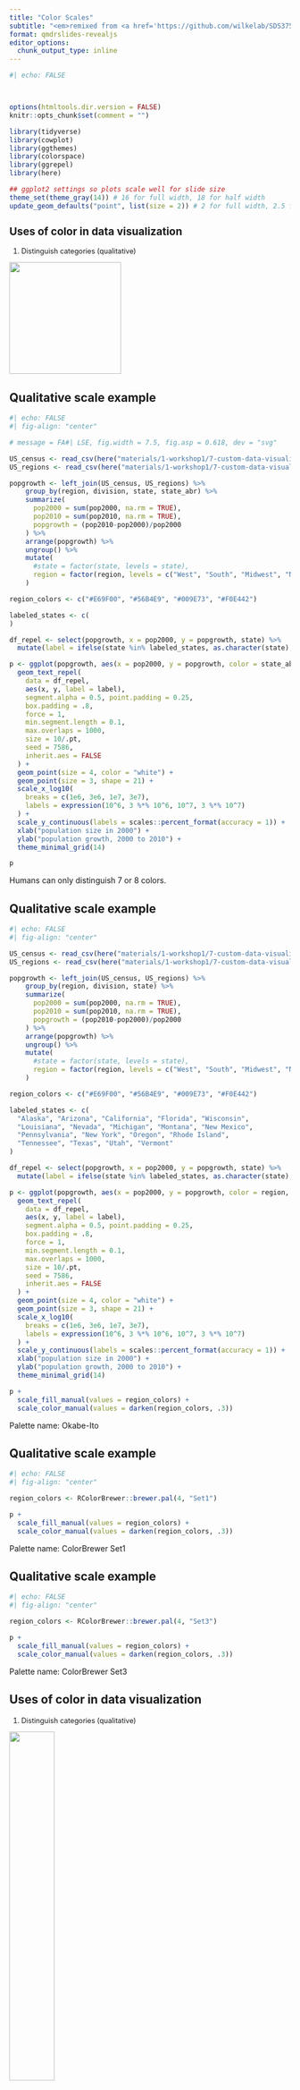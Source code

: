 ```yaml
---
title: "Color Scales"
subtitle: "<em>remixed from <a href='https://github.com/wilkelab/SDS375'>Claus O. Wilke's SDS375 course</a></em>"
format: qmdrslides-revealjs
editor_options: 
  chunk_output_type: inline
---
```


```r
#| echo: FALSE



options(htmltools.dir.version = FALSE)
knitr::opts_chunk$set(comment = "")

library(tidyverse)
library(cowplot)
library(ggthemes)
library(colorspace)
library(ggrepel)
library(here)

## ggplot2 settings so plots scale well for slide size 
theme_set(theme_gray(14)) # 16 for full width, 18 for half width 
update_geom_defaults("point", list(size = 2)) # 2 for full width, 2.5 for half width
```
::: {style="font-size: 90%;"}
## Uses of color in data visualization


1. Distinguish categories (qualitative)

![](slides_files/color-scales_files/qualitative.png){width="200"}

:::

## Qualitative scale example


```r
#| echo: FALSE
#| fig-align: "center"

# message = FA#| LSE, fig.width = 7.5, fig.asp = 0.618, dev = "svg"

US_census <- read_csv(here("materials/1-workshop1/7-custom-data-visualizations/slides_files/datasets", "US_census.csv"))
US_regions <- read_csv(here("materials/1-workshop1/7-custom-data-visualizations/slides_files/datasets", "US_regions.csv"))

popgrowth <- left_join(US_census, US_regions) %>%
    group_by(region, division, state, state_abr) %>%
    summarize(
      pop2000 = sum(pop2000, na.rm = TRUE),
      pop2010 = sum(pop2010, na.rm = TRUE),
      popgrowth = (pop2010-pop2000)/pop2000
    ) %>%
    arrange(popgrowth) %>%
    ungroup() %>%
    mutate(
      #state = factor(state, levels = state),
      region = factor(region, levels = c("West", "South", "Midwest", "Northeast"))
    )

region_colors <- c("#E69F00", "#56B4E9", "#009E73", "#F0E442")

labeled_states <- c(
)

df_repel <- select(popgrowth, x = pop2000, y = popgrowth, state) %>%
  mutate(label = ifelse(state %in% labeled_states, as.character(state), ""))

p <- ggplot(popgrowth, aes(x = pop2000, y = popgrowth, color = state_abr, fill = state_abr)) +
  geom_text_repel(
    data = df_repel,
    aes(x, y, label = label),
    segment.alpha = 0.5, point.padding = 0.25,
    box.padding = .8,
    force = 1,
    min.segment.length = 0.1,
    max.overlaps = 1000,
    size = 10/.pt,
    seed = 7586,
    inherit.aes = FALSE
  ) +
  geom_point(size = 4, color = "white") +
  geom_point(size = 3, shape = 21) +
  scale_x_log10(
    breaks = c(1e6, 3e6, 1e7, 3e7),
    labels = expression(10^6, 3 %*% 10^6, 10^7, 3 %*% 10^7)
  ) +
  scale_y_continuous(labels = scales::percent_format(accuracy = 1)) +
  xlab("population size in 2000") +
  ylab("population growth, 2000 to 2010") +
  theme_minimal_grid(14)

p
```


Humans can only distinguish 7 or 8 colors.

<!-- Figure redrawn from [Claus O. Wilke. Fundamentals of Data Visualization. O'Reilly, 2019.](https://clauswilke.com/dataviz) -->



## Qualitative scale example


```r
#| echo: FALSE
#| fig-align: "center"

US_census <- read_csv(here("materials/1-workshop1/7-custom-data-visualizations/slides_files/datasets", "US_census.csv"))
US_regions <- read_csv(here("materials/1-workshop1/7-custom-data-visualizations/slides_files/datasets", "US_regions.csv"))

popgrowth <- left_join(US_census, US_regions) %>%
    group_by(region, division, state) %>%
    summarize(
      pop2000 = sum(pop2000, na.rm = TRUE),
      pop2010 = sum(pop2010, na.rm = TRUE),
      popgrowth = (pop2010-pop2000)/pop2000
    ) %>%
    arrange(popgrowth) %>%
    ungroup() %>%
    mutate(
      #state = factor(state, levels = state),
      region = factor(region, levels = c("West", "South", "Midwest", "Northeast"))
    )

region_colors <- c("#E69F00", "#56B4E9", "#009E73", "#F0E442")

labeled_states <- c(
  "Alaska", "Arizona", "California", "Florida", "Wisconsin", 
  "Louisiana", "Nevada", "Michigan", "Montana", "New Mexico",
  "Pennsylvania", "New York", "Oregon", "Rhode Island",
  "Tennessee", "Texas", "Utah", "Vermont"
)

df_repel <- select(popgrowth, x = pop2000, y = popgrowth, state) %>%
  mutate(label = ifelse(state %in% labeled_states, as.character(state), ""))

p <- ggplot(popgrowth, aes(x = pop2000, y = popgrowth, color = region, fill = region)) +
  geom_text_repel(
    data = df_repel,
    aes(x, y, label = label),
    segment.alpha = 0.5, point.padding = 0.25,
    box.padding = .8,
    force = 1,
    min.segment.length = 0.1,
    max.overlaps = 1000,
    size = 10/.pt,
    seed = 7586,
    inherit.aes = FALSE
  ) +
  geom_point(size = 4, color = "white") +
  geom_point(size = 3, shape = 21) +
  scale_x_log10(
    breaks = c(1e6, 3e6, 1e7, 3e7),
    labels = expression(10^6, 3 %*% 10^6, 10^7, 3 %*% 10^7)
  ) +
  scale_y_continuous(labels = scales::percent_format(accuracy = 1)) +
  xlab("population size in 2000") +
  ylab("population growth, 2000 to 2010") +
  theme_minimal_grid(14)

p +  
  scale_fill_manual(values = region_colors) +
  scale_color_manual(values = darken(region_colors, .3))

```

Palette name: Okabe-Ito

<!-- Figure redrawn from [Claus O. Wilke. Fundamentals of Data Visualization. O'Reilly, 2019.](https://clauswilke.com/dataviz) -->


## Qualitative scale example

```r
#| echo: FALSE
#| fig-align: "center"

region_colors <- RColorBrewer::brewer.pal(4, "Set1")

p +  
  scale_fill_manual(values = region_colors) +
  scale_color_manual(values = darken(region_colors, .3))

```


Palette name: ColorBrewer Set1

<!-- Figure redrawn from [Claus O. Wilke. Fundamentals of Data Visualization. O'Reilly, 2019.](https://clauswilke.com/dataviz) -->


## Qualitative scale example

```r
#| echo: FALSE
#| fig-align: "center"

region_colors <- RColorBrewer::brewer.pal(4, "Set3")

p +  
  scale_fill_manual(values = region_colors) +
  scale_color_manual(values = darken(region_colors, .3))

```

Palette name: ColorBrewer Set3


<!-- Figure redrawn from [Claus O. Wilke. Fundamentals of Data Visualization. O'Reilly, 2019.](https://clauswilke.com/dataviz) -->

## Uses of color in data visualization
::: {style="font-size: 90%;"}
1. Distinguish categories (qualitative)

![](slides_files/color-scales_files/qualitative.png){fig-align="center" width=40%}

2. Represent numeric values (sequential)

![](slides_files/color-scales_files/sequential.png){fig-align="center" width=40%} 
:::
## Sequential scale example


```r
#| echo: FALSE
#| fig-align: "center"

temps_months <- read_csv(here("materials/1-workshop1/7-custom-data-visualizations/slides_files/datasets", "tempnormals.csv")) %>%
  group_by(location, month_name) %>%
  summarize(mean = mean(temperature)) %>%
  mutate(
    month = factor(
      month_name,
      levels = c("Jan", "Feb", "Mar", "Apr", "May", "Jun", "Jul", "Aug", "Sep", "Oct", "Nov", "Dec")
    ),
    location = factor(
      location, levels = c("Death Valley", "Houston", "San Diego", "Chicago")
    )
  ) %>%
  select(-month_name)

p <- ggplot(temps_months, aes(x = month, y = location, fill = mean)) + 
  geom_tile(width = .95, height = 0.95) + 
  scale_y_discrete(name = NULL) +
  coord_fixed(expand = FALSE) +
  theme_half_open() +
  theme(
    axis.line = element_blank(),
    axis.ticks = element_blank(),
    legend.title = element_text(size = 12)
  )

p + scale_fill_viridis_c(
    option = "D",
    name = "temperature (°F)"
  )
```


Palette name: Viridis

<!-- Figure redrawn from [Claus O. Wilke. Fundamentals of Data Visualization. O'Reilly, 2019.](https://clauswilke.com/dataviz) -->

---

## Sequential scale example

```r
#| echo: FALSE
#| fig-align: "center"

p + scale_fill_viridis_c(
    option = "B", begin = 0.15, end = 0.98,
    name = "temperature (°F)"
  )
```


Palette name: Inferno

<!-- Figure redrawn from [Claus O. Wilke. Fundamentals of Data Visualization. O'Reilly, 2019.](https://clauswilke.com/dataviz) -->



## Sequential scale example

```r
#| echo: FALSE
#| fig-align: "center"
#| 
p + scale_fill_viridis_c(
    option = "E",
    name = "temperature (°F)"
  )
```

Palette name: Cividis


<!-- Figure redrawn from [Claus O. Wilke. Fundamentals of Data Visualization. O'Reilly, 2019.](https://clauswilke.com/dataviz) -->

## Uses of color in data visualization
::: {style="font-size: 90%;"}
1. Distinguish categories (qualitative)

![](slides_files/color-scales_files/qualitative.png){fig-align="center" width=40%}

2. Represent numeric values (sequential)

![](slides_files/color-scales_files/sequential.png){fig-align="center" width=40%} 

3. Represent numeric values (diverging)

![](slides_files/color-scales_files/diverging.png){fig-align="center" width=40%} 
:::
## Diverging scale example


```r
#| echo: FALSE
#| fig-align: "center"

forensic_glass <- read_csv(here("materials/1-workshop1/7-custom-data-visualizations/slides_files/datasets", "forensic_glass.csv"))

cm <- cor(select(forensic_glass, -type, -RI, -Si))
df_wide <- as.data.frame(cm)
df_long <- stack(df_wide)
names(df_long) <- c("cor", "var1")
df_long <- cbind(df_long, var2 = rep(rownames(cm), length(rownames(cm))))
clust <- hclust(as.dist(1-cm), method="average") 
levels <- clust$labels[clust$order]
df_long$var1 <- factor(df_long$var1, levels = levels)
df_long$var2 <- factor(df_long$var2, levels = levels)

p <- ggplot(filter(df_long, as.integer(var1) < as.integer(var2)),
       aes(var1, var2, fill=cor)) + 
  geom_tile(color = "white", size = 1) + 
  scale_x_discrete(position = "top", name = NULL, expand = c(0, 0)) +
  scale_y_discrete(name = NULL, expand = c(0, 0)) +
  guides(
    fill = guide_colorbar(
      direction = "horizontal",
      label.position = "bottom",
      title.position = "top",
      barwidth = grid::unit(140, "pt"),
      barheight = grid::unit(17.5, "pt"),
      ticks.linewidth = 1
    )
  ) +
  coord_fixed() +
  theme_half_open(rel_small = 1) +
  theme(
    axis.line = element_blank(),
    axis.ticks = element_blank(),
    axis.ticks.length = grid::unit(3, "pt"),
    legend.position = c(.97, .0),
    legend.justification = c(1, 0),
    legend.title.align = 0.5
  )
p + scale_fill_distiller(
  name = "correlation",
  limits = c(-.5, .5),
  breaks = c(-.5, 0, .5),
  labels = c("–0.5", "0.0", "0.5"),
  type = "div",
  palette = "PiYG",
  direction = 1
)
```

Palette name: ColorBrewer PiYG

<!-- Figure redrawn from [Claus O. Wilke. Fundamentals of Data Visualization. O'Reilly, 2019.](https://clauswilke.com/dataviz) -->

## Diverging scale example


```r
#| echo: FALSE
#| fig-align: "center"

p + scale_fill_continuous_divergingx(
  name = "correlation",
  limits = c(-.5, .5),
  breaks = c(-.5, 0, .5),
  labels = c("–0.5", "0.0", "0.5"),
  palette = "Earth",
  rev = FALSE
)
```

Palette name: Carto Earth


<!-- Figure redrawn from [Claus O. Wilke. Fundamentals of Data Visualization. O'Reilly, 2019.](https://clauswilke.com/dataviz) -->


## Diverging scale example


```r
#| echo: FALSE
#| fig-align: "center"

p + scale_fill_continuous_diverging(
  name = "correlation",
  limits = c(-.5, .5),
  breaks = c(-.5, 0, .5),
  labels = c("–0.5", "0.0", "0.5"),
  palette = "Blue-Red",
  rev = TRUE
)
```

Palette name: Blue-Red


<!-- Figure redrawn from [Claus O. Wilke. Fundamentals of Data Visualization. O'Reilly, 2019.](https://clauswilke.com/dataviz) -->

## Uses of color in data visualization

::: {style="font-size: 80%;"}
1. Distinguish categories (qualitative)

![](slides_files/color-scales_files/qualitative.png){fig-align="center" width=40%}

2. Represent numeric values (sequential)

![](slides_files/color-scales_files/sequential.png){fig-align="center" width=40%} 

3. Represent numeric values (diverging)

![](slides_files/color-scales_files/diverging.png){fig-align="center" width=40%} 

4. Highlight

![](slides_files/color-scales_files/highlight.png){fig-align="center" width=40%} 

:::

## Highlight example

```r
#| echo: FALSE
#| fig-align: "center"
male_Aus <- ggridges::Aus_athletes %>%
  filter(sex == "m") %>%
  filter(
    sport %in% c("basketball", "field", "swimming", "track (400m)", "track (sprint)", "water polo")
  ) %>%
  mutate(
    sport = 
      case_when(
        sport == "track (400m)" ~ "track",
        sport == "track (sprint)" ~ "track",
        TRUE ~ sport
      ),
    sport = factor(
      sport,
      levels = c("track", "field", "water polo", "basketball", "swimming")
    )
  )

p <- ggplot(male_Aus, aes(x=height, y=pcBfat, shape=sport, color = sport, fill = sport)) +
  geom_point(size = 3) +
  scale_shape_manual(values = 21:25) +
  xlab("height (cm)") +
  ylab("% body fat") +
  theme_minimal_grid(14)

colors <- c("#BD3828", rep("#808080", 4))
fills <- c(
  alpha(colors[1], .815),
  alpha(colors[2:5], .5)
)

p + 
  scale_color_manual(values = colors) +
  scale_fill_manual(values = fills)
```

Palette name: Grays with accents


<!-- Figure redrawn from [Claus O. Wilke. Fundamentals of Data Visualization. O'Reilly, 2019.](https://clauswilke.com/dataviz) -->


## Highlight example

```r
#| echo: FALSE
#| fig-align: "center"

accent_OkabeIto <- c("#E69F00", "#56B4E9", "#CC79A7", "#F0E442", "#0072B2", "#009E73", "#D55E00")
accent_OkabeIto[1:4] <- desaturate(lighten(accent_OkabeIto[1:4], .4), .8)
accent_OkabeIto[5:7] <- darken(accent_OkabeIto[5:7], .3)

colors <- c(accent_OkabeIto[5], darken(accent_OkabeIto[1:4], .2))
fills <- c(
  alpha(accent_OkabeIto[5], .7),
  alpha(accent_OkabeIto[1:4], .7)
)

p + 
  scale_color_manual(values = colors) +
  scale_fill_manual(values = fills)
```

Palette name: Okabe-Ito accent


<!-- Figure redrawn from [Claus O. Wilke. Fundamentals of Data Visualization. O'Reilly, 2019.](https://clauswilke.com/dataviz) -->


## Highlight example

```r
#| echo: FALSE
#| fig-align: "center"

accent_Brewer <- RColorBrewer::brewer.pal(7, name = "Accent")[c(7, 1:4)]

colors <- darken(accent_Brewer, .2)
fills <- c(accent_Brewer[1], alpha(accent_Brewer[2:5], .7))

p + 
  scale_color_manual(values = colors) +
  scale_fill_manual(values = fills)
```


Palette name: ColorBrewer accent


<!-- Figure redrawn from [Claus O. Wilke. Fundamentals of Data Visualization. O'Reilly, 2019.](https://clauswilke.com/dataviz) -->

## Uses of color in data visualization
::: {style="font-size: 80%;"}
1. Distinguish categories (qualitative)

![](slides_files/color-scales_files/qualitative.png){fig-align="center" width=40%}

2. Represent numeric values (sequential)

![](slides_files/color-scales_files/sequential.png){fig-align="center" width=40%} 

3. Represent numeric values (diverging)

![](slides_files/color-scales_files/diverging.png){fig-align="center" width=40%} 

4. Highlight

![](slides_files/color-scales_files/highlight.png){fig-align="center" width=40%} 
:::

# Color scales in **ggplot2**

::: {style="font-size: 80%;"}
## **ggplot2** color scale functions are a bit of a mess



Scale function            | Aesthetic &nbsp;&nbsp;&nbsp;   | Data type     | Palette type
:-----------              | :----------  | :------------ | :------------
`scale_color_hue()`       | `color`      | discrete      | qualitative
:::
::: {style="font-size: 80%;"}
## **ggplot2** color scale functions are a bit of a mess



Scale function            | Aesthetic &nbsp;&nbsp;&nbsp;   | Data type     | Palette type
:-----------              | :----------  | :------------ | :------------
`scale_color_hue()`       | `color`      | discrete      | qualitative
`scale_fill_hue()`        | `fill `      | discrete      | qualitative 


:::
::: {style="font-size: 80%;"}
## **ggplot2** color scale functions are a bit of a mess


Scale function            | Aesthetic &nbsp;&nbsp;&nbsp;   | Data type     | Palette type
:-----------              | :----------  | :------------ | :------------
`scale_color_hue()`       | `color`      | discrete      | qualitative
`scale_fill_hue()`        | `fill `      | discrete      | qualitative 
`scale_color_gradient()`  | `color`      | continuous    | sequential

:::
::: {style="font-size: 80%;"}
## **ggplot2** color scale functions are a bit of a mess



Scale function            | Aesthetic &nbsp;&nbsp;&nbsp;   | Data type     | Palette type
:-----------              | :----------  | :------------ | :------------
`scale_color_hue()`       | `color`      | discrete      | qualitative
`scale_fill_hue()`        | `fill `      | discrete      | qualitative 
`scale_color_gradient()`  | `color`      | continuous    | sequential
`scale_color_gradient2()` | `color`      | continuous    | diverging
:::

::: {style="font-size: 80%;"}

## **ggplot2** color scale functions are a bit of a mess



Scale function            | Aesthetic &nbsp;&nbsp;&nbsp;   | Data type     | Palette type
:-----------              | :----------  | :------------ | :------------
`scale_color_hue()`       | `color`      | discrete      | qualitative
`scale_fill_hue()`        | `fill `      | discrete      | qualitative 
`scale_color_gradient()`  | `color`      | continuous    | sequential
`scale_color_gradient2()` | `color`      | continuous    | diverging
`scale_fill_viridis_c()`   | `color`      | continuous    | sequential
`scale_fill_viridis_d()`   | `fill`       | discrete      | sequential
`scale_color_brewer()`    | `color`      | discrete      | qualitative, diverging, sequential
`scale_fill_brewer()`     | `fill`       | discrete      | qualitative, diverging, sequential
`scale_color_distiller()` | `color`      | continuous    | qualitative, diverging, sequential

... and there are many many more
:::

## Examples


```r
#| eval: TRUE
#| echo: TRUE
#| fig-align: "center"
ggplot(temps_months, aes(x = month, y = location, fill = mean)) + 
  geom_tile(width = 0.95, height = 0.95) + 
  coord_fixed(expand = FALSE) +
  theme_classic()
  # no fill scale defined, default is scale_fill_gradient()
```


## Examples

```r
#| eval: TRUE
#| echo: TRUE
#| fig-align: "center"
ggplot(temps_months, aes(x = month, y = location, fill = mean)) + 
  geom_tile(width = 0.95, height = 0.95) + 
  coord_fixed(expand = FALSE) +
  theme_classic() +
  scale_fill_gradient()
```

## Examples

```r
#| eval: TRUE
#| echo: TRUE
#| fig-align: "center"
ggplot(temps_months, aes(x = month, y = location, fill = mean)) + 
  geom_tile(width = 0.95, height = 0.95) + 
  coord_fixed(expand = FALSE) +
  theme_classic() +
  scale_fill_viridis_c()
```


## Examples

```r
#| eval: TRUE
#| echo: TRUE
#| fig-align: "center"
ggplot(temps_months, aes(x = month, y = location, fill = mean)) + 
  geom_tile(width = 0.95, height = 0.95) + 
  coord_fixed(expand = FALSE) +
  theme_classic() +
  scale_fill_viridis_c(option = "B", begin = 0.15)
```


## Examples

```r
#| eval: TRUE
#| echo: TRUE
#| fig-align: "center"
ggplot(temps_months, aes(x = month, y = location, fill = mean)) + 
  geom_tile(width = 0.95, height = 0.95) + 
  coord_fixed(expand = FALSE) +
  theme_classic() +
  scale_fill_distiller(palette = "YlGnBu")
```
::: {style="font-size: 80%;"}
## The **colorspace** package creates some order

Scale name: `scale_<aesthetic>_<datatype>_<colorscale>()`


- `<aesthetic>`: name of the aesthetic (`fill`, `color`, `colour`)
- `<datatype>`: type of variable plotted (`discrete`, `continuous`, `binned`)
- `<colorscale>`: type of the color scale (`qualitative`, `sequential`, `diverging`, `divergingx`)






Scale function                       | Aesthetic &nbsp;&nbsp;&nbsp; | Data type  | Palette type &nbsp;&nbsp;&nbsp;
:-----------                         | :--------  | :--------- | :------------
`scale_color_discrete_qualitative()` | `color`    | discrete   | qualitative
`scale_fill_continuous_sequential()` | `fill`     | continuous | sequential
`scale_colour_continous_divergingx()` | `colour`   | continuous | diverging

:::


## Examples

```r
#| eval: TRUE
#| echo: TRUE
#| fig-align: "center"
ggplot(temps_months, aes(x = month, y = location, fill = mean)) + 
  geom_tile(width = 0.95, height = 0.95) + 
  coord_fixed(expand = FALSE) +
  theme_classic() +
  scale_fill_continuous_sequential(palette = "YlGnBu", rev = FALSE)
```




## Examples


```r
#| eval: TRUE
#| echo: TRUE
#| fig-align: "center"
ggplot(temps_months, aes(x = month, y = location, fill = mean)) + 
  geom_tile(width = 0.95, height = 0.95) + 
  coord_fixed(expand = FALSE) +
  theme_classic() +
  scale_fill_continuous_sequential(palette = "Viridis", rev = FALSE)
```



## Examples


```r
#| eval: TRUE
#| echo: TRUE
#| fig-align: "center"
ggplot(temps_months, aes(x = month, y = location, fill = mean)) + 
  geom_tile(width = 0.95, height = 0.95) + 
  coord_fixed(expand = FALSE) +
  theme_classic() +
  scale_fill_continuous_sequential(palette = "Inferno", begin = 0.15, rev = FALSE)
```


##  
```r
#| eval: TRUE
#| echo: TRUE
#| fig-align: "center"
colorspace::hcl_palettes(type = "sequential", plot = TRUE) # all sequential palettes
```


##  
```r
#| eval: TRUE
#| echo: TRUE
#| fig-align: "center"
colorspace::hcl_palettes(type = "diverging", plot = TRUE, n = 9) # all diverging palettes
```

##  
```r
#| eval: TRUE
#| echo: TRUE
#| fig-align: "center"
colorspace::divergingx_palettes(plot = TRUE, n = 9) # all divergingx palettes
```

# Setting colors manually for discrete, qualitative scales



## Discrete, qualitative scales are best set manually

```r
#| eval: TRUE
#| echo: TRUE
#| fig-align: "center"
ggplot(popgrowth, aes(x = pop2000, y = popgrowth, color = region)) +
  geom_point() +
  scale_x_log10()
  # no color scale defined, default is scale_color_hue()
```


---

## Discrete, qualitative scales are best set manually

```r
#| eval: TRUE
#| echo: TRUE
#| fig-align: "center"
ggplot(popgrowth, aes(x = pop2000, y = popgrowth, color = region)) +
  geom_point() +
  scale_x_log10() +
  scale_color_hue()
```

## Discrete, qualitative scales are best set manually

```r
#| eval: TRUE
#| echo: TRUE
#| fig-align: "center"
library(ggthemes)  # for scale_color_colorblind()

ggplot(popgrowth, aes(x = pop2000, y = popgrowth, color = region)) +
  geom_point() +
  scale_x_log10() +
  scale_color_colorblind()  # uses Okabe-Ito colors
```


## Discrete, qualitative scales are best set manually

```r
#| eval: TRUE
#| echo: TRUE
#| fig-align: "center"
ggplot(popgrowth, aes(x = pop2000, y = popgrowth, color = region)) +
  geom_point() +
  scale_x_log10() +
  scale_color_manual(
    values = c(West = "#E69F00", South = "#56B4E9", Midwest = "#009E73", Northeast = "#F0E442")
  )
```

::: {style="font-size: 80%;"}
## Okabe-Ito RGB codes

![](https://clauswilke.com/dataviz/pitfalls_of_color_use_files/figure-html/palette-Okabe-Ito-1.png){fig-align="center" width=130%}


Name           | Hex code &nbsp;&nbsp; | R, G, B (0-255)
:----------    | :-------  | :--------
orange         | #E69F00   | 230, 159, 0
sky blue	     | #56B4E9   | 86, 180, 233
bluish green   | #009E73   | 0, 158, 115
yellow	       | #F0E442   | 240, 228, 66
blue	         | #0072B2   | 0, 114, 178
vermilion	     | #D55E00   | 213, 94, 0
reddish purple | #CC79A7   | 204, 121, 167
black	         | #000000   | 0, 0, 0
:::



## Be aware of color-vision deficiency

5%–8% of men are color blind!


![](https://clauswilke.com/dataviz/pitfalls_of_color_use_files/figure-html/red-green-cvd-sim-1.png){fig-align="center" width=100%}

Red-green color-vision deficiency is the most common



## Be aware of color-vision deficiency

5%–8% of men are color blind!

![](https://clauswilke.com/dataviz/pitfalls_of_color_use_files/figure-html/blue-green-cvd-sim-1.png){fig-align="center" width=100%}


Blue-green color-vision deficiency is rare but does occur



## Be aware of color-vision deficiency

Choose colors that can be distinguished with CVD

![](https://clauswilke.com/dataviz/pitfalls_of_color_use_files/figure-html/PiYG-cvd-sim-1.png){fig-align="center" width=100%}


::: {style="font-size: 80%;"}

## Consider using the Okabe-Ito scale as your default


![](https://clauswilke.com/dataviz/pitfalls_of_color_use_files/figure-html/palette-Okabe-Ito-1.png){fig-align="center" width=130%}



Name           | Hex code &nbsp;&nbsp; | R, G, B (0-255)
:----------    | :-------  | :--------
orange         | #E69F00   | 230, 159, 0
sky blue	     | #56B4E9   | 86, 180, 233
bluish green   | #009E73   | 0, 158, 115
yellow	       | #F0E442   | 240, 228, 66
blue	         | #0072B2   | 0, 114, 178
vermilion	     | #D55E00   | 213, 94, 0
reddish purple | #CC79A7   | 204, 121, 167
black	         | #000000   | 0, 0, 0
:::




## CVD is worse for thin lines and tiny dots

![](https://clauswilke.com/dataviz/pitfalls_of_color_use_files/figure-html/colors-thin-lines-1.png){fig-align="center" width=100%}


## When in doubt, run CVD simulations

![](https://clauswilke.com/dataviz/redundant_coding_files/figure-html/iris-scatter-three-shapes-1.png){fig-align="center" width=50%}



## When in doubt, run CVD simulations

::: {style="font-size: 70%;" layout-nrow=2}

![](https://clauswilke.com/dataviz/redundant_coding_files/figure-html/iris-scatter-three-shapes-1.png){width=40%}

![](https://clauswilke.com/dataviz/redundant_coding_files/figure-html/iris-scatter-three-shapes-cvd-1.png){width=75%}


the **colorspace**  
package can  
help

:::

# Exercise 
Go to [https://elsherbini.github.io/durban-data-science-for-biology/materials/1-workshop1/7-custom-data-visualizations/#coding-exercise-7.1](https://elsherbini.github.io/durban-data-science-for-biology/materials/1-workshop1/7-custom-data-visualizations/#coding-exercise-7.1) and complete the color scales exercise.


